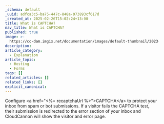 ```yaml
---
_schema: default
_uuid: adfca3c5-ba75-447c-848a-973893cf617d
_created_at: 2025-02-26T15:02:24+13:00
title: What is CAPTCHA?
nav_title: What is CAPTCHA?
published: true
image: >-
  https://cc-dam.imgix.net/documentation/images/default-thumbnail/2023-Q4/CloudCannon-Documentation-Thumbnail.png
description:
article_category:
  - Explanation
article_topic:
  - Hosting
  - Forms
tags: []
related_articles: []
related_links: []
explicit_canonical:
---
```

Configure &lt;a href="&lt;%= recaptchaUrl %&gt;"&gt;CAPTCHA&lt;/a&gt; to protect your inbox from spam or bot submissions. If a visitor fails the CAPTCHA test, their submission is redirected to the error section of your inbox and CloudCannon will show the visitor and error page.